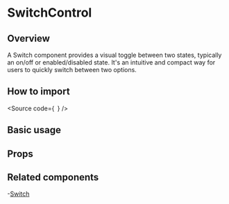 

<Meta of={Stories} />

# SwitchControl

## Overview

A Switch component provides a visual toggle between two states, typically an on/off or enabled/disabled state.
It's an intuitive and compact way for users to quickly switch between two options.

## How to import

<Source
  code={`
`}
/>

## Basic usage

<Canvas of={Stories.Base} />

## Props

<ArgTypes of={Stories} />

## Related components

-[Switch](?path=/docs/components-form-switch--docs)
